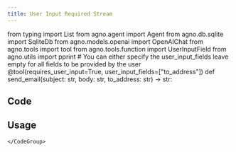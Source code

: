 ```yaml
---
title: User Input Required Stream
---
```


from typing import List from agno.agent import Agent from agno.db.sqlite import SqliteDb from agno.models.openai import OpenAIChat from agno.tools import tool from agno.tools.function import UserInputField from agno.utils import pprint # You can either specify the user_input_fields leave empty for all fields to be provided by the user @tool(requires_user_input=True, user_input_fields=["to_address"]) def send_email(subject: str, body: str, to_address: str) -> str:

## Code



## Usage

<Steps>
  <Snippet file="create-venv-step.mdx" />

  <Step title="Install libraries">
    
  </Step>

  <Step title="Run Agent">
    <CodeGroup>
    

    
    </CodeGroup>
  </Step>
</Steps>